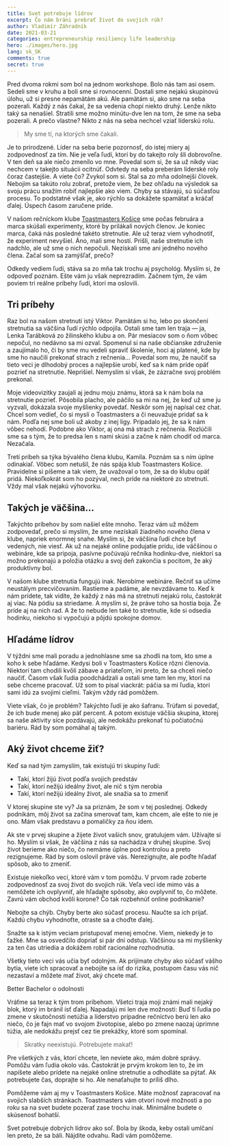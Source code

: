 ```yaml
---
title: Svet potrebuje lídrov
excerpt: Čo nám bráni prebrať život do svojich rúk?
author: Vladimír Záhradník
date: 2021-03-21
categories: entrepreneurship resiliency life leadership
hero: ./images/hero.jpg
lang: sk_SK
comments: true
secret: true
---
```


Pred dvoma rokmi som bol na jednom workshope. Bolo nás tam asi osem. Sedeli sme v kruhu a boli sme si rovnocenní. Dostali sme nejakú skupinovú úlohu, už si presne nepamätám akú. Ale pamätám si, ako sme na seba pozerali. Každý z nás čakal, že sa vedenia chopí niekto druhý. Lenže nikto taký sa nenašiel. Stratili sme možno minútu-dve len na tom, že sme na seba pozerali. A prečo vlastne? Nikto z nás na seba nechcel vziať líderskú rolu.

> My sme tí, na ktorých sme čakali.

Je to prirodzené. Líder na seba berie pozornosť, do istej miery aj zodpovednosť za tím. Nie je veľa ľudí, ktorí by do takejto roly šli dobrovoľne. V ten deň sa ale niečo zmenilo vo mne. Povedal som si, že sa už nikdy viac nechcem v takejto situácii ocitnúť. Odvtedy na seba preberám líderské roly čoraz častejšie. A viete čo? Zvykol som si. Stal sa zo mňa odolnejší človek. Nebojím sa takúto rolu zobrať, pretože viem, že bez ohľadu na výsledok sa svoju prácu snažím robiť najlepšie ako viem. Chyby sa stávajú, sú súčasťou procesu. To podstatné však je, ako rýchlo sa dokážete spamätať a kráčať ďalej. Úspech časom zaručene príde.

V našom rečníckom klube [Toastmasters Košice][tm-kosice] sme počas februára a marca skúšali experimenty, ktoré by prilákali nových členov. Je koniec marca, čaká nás posledné takéto stretnutie. Ale už teraz viem vyhodnotiť, že experiment nevyšiel. Áno, mali sme hostí. Prišli, naše stretnutie ich nadchlo, ale už sme o nich nepočuli. Nezískali sme ani jedného nového člena. Začal som sa zamýšľať, prečo?

Odkedy vediem ľudí, stáva sa zo mňa tak trochu aj psychológ. Myslím si, že odpoveď poznám. Ešte vám ju však neprezradím. Začnem tým, že vám poviem tri reálne príbehy ľudí, ktorí ma oslovili.

## Tri príbehy
Raz bol na našom stretnutí istý Viktor. Pamätám si ho, lebo po skončení stretnutia sa väčšina ľudí rýchlo odpojila. Ostali sme tam len traja — ja, Lenka Tarábková zo žilinského klubu a on. Pár mesiacov som o ňom vôbec nepočul, no nedávno sa mi ozval. Spomenul si na naše občianske združenie a zaujímalo ho, či by sme mu vedeli spraviť školenie, hoci aj platené, kde by sme ho naučili prekonať strach z rečnenia... Povedal som mu, že naučiť sa tieto veci je dlhodobý proces a najlepšie urobí, keď sa k nám príde opäť pozrieť na stretnutie. Neprišiel. Nemyslím si však, že zázračne svoj problém prekonal.

Moje videovizitky zaujali aj jednu moju známu, ktorá sa k nám bola na stretnutie pozrieť. Pôsobila placho, ale páčilo sa mi na nej, že keď už sme ju vyzvali, dokázala svoje myšlienky povedať. Neskôr som jej napísal cez chat. Chcel som vedieť, čo si myslí o Toastmasters a či neuvažuje pridať sa k nám. Podľa nej sme boli už akoby z inej ligy. Pripadalo jej, že sa k nám vôbec nehodí. Podobne ako Viktor, aj ona má strach z rečnenia. Rozlúčili sme sa s tým, že to predsa len s nami skúsi a začne k nám chodiť od marca. Nezačala.

Tretí príbeh sa týka bývalého člena klubu, Kamila. Poznám sa s ním úplne odinakiaľ. Vôbec som netušil, že nás spája klub Toastmasters Košice. Pravidelne si píšeme a tak viem, že uvažoval o tom, že sa do klubu opäť pridá. Niekoľkokrát som ho pozýval, nech príde na niektoré zo stretnutí. Vždy mal však nejakú výhovorku.

## Takých je väčšina...
Takýchto príbehov by som našiel ešte mnoho. Teraz vám už môžem zodpovedať, prečo si myslím, že sme nezískali žiadného nového člena v klube, napriek enormnej snahe. Myslím si, že väčšina ľudí chce byť vedených, nie viesť. Ak už na nejaké online podujatie prídu, ide väčšinou o webináre, kde sa pripoja, pasívne počúvajú rečníka hodinku-dve, niektorí sa možno prekonajú a položia otázku a svoj deň zakončia s pocitom, že aký produktívny bol.

V našom klube stretnutia fungujú inak. Nerobíme webináre. Rečniť sa učíme neustálym precvičovaním. Rastieme a padáme, ale nevzdávame to. Keď k nám prídete, tak vidíte, že každý z nás má na stretnutí nejakú rolu, častokrát aj viac. Na pódiu sa striedame. A myslím si, že práve toho sa hostia boja. Že príde aj na nich rad. A že to nebude len také to stretnutie, kde si odsedia hodinku, niekoho si vypočujú a pôjdú spokojne domov.

## Hľadáme lídrov
V týždni sme mali poradu a jednohlasne sme sa zhodli na tom, kto sme a koho k sebe hľadáme. Kedysi boli v Toastmasters Košice rôzni členovia. Niektorí tam chodili kvôli zábave a priateľom, iní preto, že sa chceli niečo naučiť. Časom však ľudia poodchádzali a ostali sme tam len my, ktorí na sebe chceme pracovať. Už som to písal viackrát: páčia sa mi ľudia, ktorí sami idú za svojimi cieľmi. Takým vždy rád pomôžem.

Viete však, čo je problém? Takýchto ľudí je ako šafranu. Trúfam si povedať, že ich bude menej ako päť percent. A potom existuje väčšia skupina, ktorej sa naše aktivity síce pozdávajú, ale nedokážu prekonať tú počiatočnú bariéru. Rád by som pomáhal aj takým.

## Aký život chceme žiť?
Keď sa nad tým zamyslím, tak existujú tri skupiny ľudí:
- Takí, ktorí žijú život podľa svojich predstáv
- Takí, ktorí nežijú ideálny život, ale nič s tým nerobia
- Takí, ktorí nežijú ideálny život, ale snažia sa to zmeniť

V ktorej skupine ste vy? Ja sa priznám, že som v tej poslednej. Odkedy podnikám, môj život sa začína smerovať tam, kam chcem, ale ešte to nie je ono. Mám však predstavu a pomaličky za ňou idem.

Ak ste v prvej skupine a žijete život vašich snov, gratulujem vám. Užívajte si ho. Myslím si však, že väčšina z nás sa nachádza v druhej skupine. Svoj život berieme ako niečo, čo nemáme úplne pod kontrolou a preto rezignujeme. Rád by som oslovil práve vás. Nerezignujte, ale poďte hľadať spôsob, ako to zmeniť.

Existuje niekoľko vecí, ktoré vám v tom pomôžu. V prvom rade zoberte zodpovednosť za svoj život do svojich rúk. Veľa vecí ide mimo vás a nemôžete ich ovplyvniť, ale hľadajte spôsoby, ako ovplyvniť to, čo môžete. Zavrú vám obchod kvôli korone? Čo tak rozbehnúť online podnikanie?

Nebojte sa chýb. Chyby berte ako súčasť procesu. Naučte sa ich prijať. Každú chybu vyhodnoťte, otraste sa a choďte ďalej.

Snažte sa k istým veciam pristupovať menej emočne. Viem, niekedy je to ťažké. Mne sa osvedčilo dopriať si pár dní odstup. Väčšinou sa mi myšlienky za ten čas utriedia a dokážem robiť racionálne rozhodnutia.

Všetky tieto veci vás učia byť odolným. Ak prijímate chyby ako súčasť vášho bytia, viete ich spracovať a nebojíte sa ísť do rizika, postupom času vás nič nezastaví a môžete mať život, aký chcete mať.

<div class="Image__Medium">
  <YouTube videoId="Suwr1IFAxfs" />
  <figcaption>Better Bachelor o odolnosti</figcaption>
</div>

Vráťme sa teraz k tým trom príbehom. Všetci traja moji známi mali nejaký blok, ktorý im bránil ísť ďalej. Napadajú mi len dve možnosti: Buď tí ľudia po zmene v skutočnosti netúžia a líderstvo prípadne rečníctvo berú len ako niečo, čo je fajn mať vo svojom životopise, alebo po zmene naozaj úprimne túžia, ale nedokážu prejsť cez tie prekážky, ktoré som spomínal.

> Skratky neexistujú. Potrebujete makať!

Pre všetkých z vás, ktorí chcete, len neviete ako, mám dobré správy. Pomôžu vám ľudia okolo vás. Častokrát je prvým krokom len to, že im napíšete alebo prídete na nejaké online stretnutie a odhodláte sa pýtať. Ak potrebujete čas, doprajte si ho. Ale nenaťahujte to príliš dlho.

Pomôžeme vám aj my v Toastmasters Košice. Máte možnosť zapracovať na svojich slabších stránkach. Toastmasters vám otvorí nové možnosti a po roku sa na svet budete pozerať zase trochu inak. Minimálne budete o skúsenosť bohatší.

Svet potrebuje dobrých lídrov ako soľ. Bola by škoda, keby ostali umlčaní len preto, že sa báli. Nájdite odvahu. Radi vám pomôžeme.


[//]: # (Used references)
[tm-kosice]: https://www.toastmasterskosice.sk/
